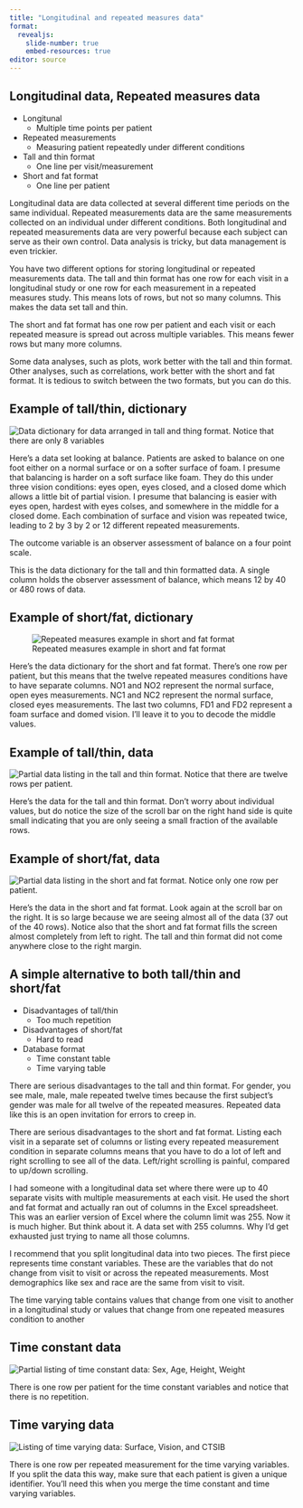 ```yaml
---
title: "Longitudinal and repeated measures data"
format: 
  revealjs:
    slide-number: true
    embed-resources: true
editor: source
---
```


## Longitudinal data, Repeated measures data

-   Longitunal
    -   Multiple time points per patient
-   Repeated measurements
    -   Measuring patient repeatedly under different conditions
-   Tall and thin format
    -   One line per visit/measurement
-   Short and fat format
    -   One line per patient
  
::: notes

Longitudinal data are data collected at several different time periods on the same individual. Repeated measurements data are the same measurements collected on an individual under different conditions. Both longitudinal and repeated measurements data are very powerful because each subject can serve as their own control. Data analysis is tricky, but data management is even trickier.

You have two different options for storing longitudinal or repeated measurements data. The tall and thin format has one row for each visit in a longitudinal study or one row for each measurement in a repeated measures study. This means lots of rows, but not so many columns. This makes the data set tall and thin.

The short and fat format has one row per patient and each visit or each repeated measure is spread out across multiple variables. This means fewer rows but many more columns.

Some data analyses, such as plots, work better with the tall and thin format. Other analyses, such as correlations, work better with the short and fat format. It is tedious to switch between the two formats, but you can do this.

:::

## Example of tall/thin, dictionary

![](images/repeated-measures-01.png "Data dictionary for data arranged in tall and thing format. Notice that there are only 8 variables")

::: notes

Here's a data set looking at balance. Patients are asked to balance on one foot either on a normal surface or on a softer surface of foam. I presume that balancing is harder on a soft surface like foam. They do this under three vision conditions: eyes open, eyes closed, and a closed dome which allows a little bit of partial vision. I presume that balancing is easier with eyes open, hardest with eyes colses, and somewhere in the middle for a closed dome. Each combination of surface and vision was repeated twice, leading to 2 by 3 by 2 or 12 different repeated measurements.

The outcome variable is an observer assessment of balance on a four point scale.

This is the data dictionary for the tall and thin formatted data. A single column holds the observer assessment of balance, which means 12 by 40 or 480 rows of data.

:::

## Example of short/fat, dictionary

![Repeated measures example in short and fat format](images/repeated-measures-02.png "Data dictionary for data arranged in short and fat format. Notice that there are 17 variables")

::: notes

Here's the data dictionary for the short and fat format. There's one row per patient, but this means that the twelve repeated measures conditions have to have separate columns. NO1 and NO2 represent the normal surface, open eyes measurements. NC1 and NC2 represent the normal surface, closed eyes measurements. The last two columns, FD1 and FD2 represent a foam surface and domed vision. I'll leave it to you to decode the middle values.

:::

## Example of tall/thin, data

![](images/repeated-measures-03.png "Partial data listing in the tall and thin format. Notice that there are twelve rows per patient.")

::: notes

Here's the data for the tall and thin format. Don't worry about individual values, but do notice the size of the scroll bar on the right hand side is quite small indicating that you are only seeing a small fraction of the available rows.

:::

## Example of short/fat, data

![](images/repeated-measures-04.png "Partial data listing in the short and fat format. Notice only one row per patient.")

::: notes

Here's the data in the short and fat format. Look again at the scroll bar on the right. It is so large because we are seeing almost all of the data (37 out of the 40 rows). Notice also that the short and fat format fills the screen almost completely from left to right. The tall and thin format did not come anywhere close to the right margin.

:::

## A simple alternative to both tall/thin and short/fat

-   Disadvantages of tall/thin
    -   Too much repetition
-   Disadvantages of short/fat
    -   Hard to read
-   Database format
    -   Time constant table
    -   Time varying table

::: notes

There are serious disadvantages to the tall and thin format. For gender, you see male, male, male repeated twelve times because the first subject's gender was male for all twelve of the repeated measures. Repeated data like this is an open invitation for errors to creep in.

There are serious disadvantages to the short and fat format. Listing each visit in a separate set of columns or listing every repeated measurement condition in separate columns means that you have to do a lot of left and right scrolling to see all of the data. Left/right scrolling is painful, compared to up/down scrolling.

I had someone with a longitudinal data set where there were up to 40 separate visits with multiple measurements at each visit. He used the short and fat format and actually ran out of columns in the Excel spreadsheet. This was an earlier version of Excel where the column limit was 255. Now it is much higher. But think about it. A data set with 255 columns. Why I'd get exhausted just trying to name all those columns.

I recommend that you split longitudinal data into two pieces. The first piece represents time constant variables. These are the variables that do not change from visit to visit or across the repeated measurements. Most demographics like sex and race are the same from visit to visit.

The time varying table contains values that change from one visit to another in a longitudinal study or values that change from one repeated measures condition to another

:::

## Time constant data

![](images/repeated-measures-05.png "Partial listing of time constant data: Sex, Age, Height, Weight")

::: notes

There is one row per patient for the time constant variables and notice that there is no repetition.

:::

## Time varying data

![](images/repeated-measures-06.png "Listing of time varying data: Surface, Vision, and CTSIB")

::: notes

There is one row per repeated measurement for the time varying variables. If you split the data this way, make sure that each patient is given a unique identifier. You'll need this when you merge the time constant and time varying variables.

:::

